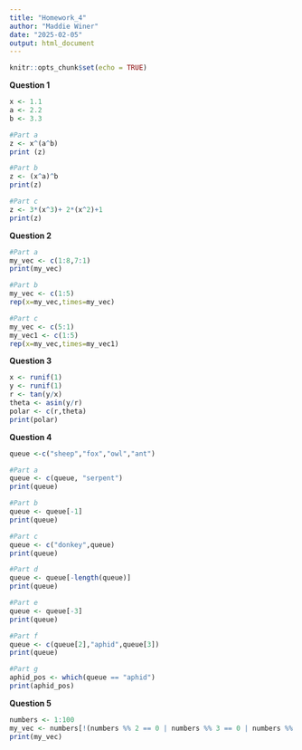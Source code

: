```yaml
---
title: "Homework_4"
author: "Maddie Winer"
date: "2025-02-05"
output: html_document
---
```


```r
knitr::opts_chunk$set(echo = TRUE)
```


**Question 1**
```r
x <- 1.1
a <- 2.2
b <- 3.3

#Part a 
z <- x^(a^b)
print (z)

#Part b 
z <- (x^a)^b
print(z)

#Part c
z <- 3*(x^3)+ 2*(x^2)+1
print(z)
```


**Question 2**
```r
#Part a
my_vec <- c(1:8,7:1)
print(my_vec) 

#Part b
my_vec <- c(1:5)
rep(x=my_vec,times=my_vec)

#Part c
my_vec <- c(5:1)
my_vec1 <- c(1:5)
rep(x=my_vec,times=my_vec1)
```

**Question 3**
```r
x <- runif(1)
y <- runif(1)
r <- tan(y/x)
theta <- asin(y/r)
polar <- c(r,theta)
print(polar)
```

**Question 4**
```r
queue <-c("sheep","fox","owl","ant")

#Part a
queue <- c(queue, "serpent")
print(queue)

#Part b 
queue <- queue[-1]
print(queue)

#Part c
queue <- c("donkey",queue)
print(queue)

#Part d
queue <- queue[-length(queue)]
print(queue)

#Part e
queue <- queue[-3]
print(queue)

#Part f
queue <- c(queue[2],"aphid",queue[3])
print(queue)

#Part g
aphid_pos <- which(queue == "aphid")
print(aphid_pos)
```

**Question 5**
```r
numbers <- 1:100
my_vec <- numbers[!(numbers %% 2 == 0 | numbers %% 3 == 0 | numbers %% 7 == 0)]
print(my_vec)
```